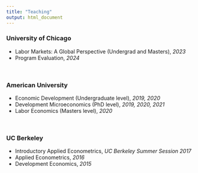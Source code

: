 ```yaml
---
title: "Teaching"
output: html_document
---
```


<div>

### University of Chicago
+ Labor Markets: A Global Perspective (Undergrad and Masters), *2023*
+ Program Evaluation, *2024*

<br/>

### American University
+ Economic Development (Undergraduate level), *2019, 2020*
+ Development Microeconomics (PhD level), *2019, 2020, 2021*
+ Labor Economics (Masters level), *2020*

<br/>

### UC Berkeley
+ Introductory Applied Econometrics, *UC Berkeley Summer Session 2017*
+ Applied Econometrics, *2016*
+ Development Economics, *2015*


</div>

